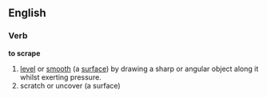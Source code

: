 ==English==
===Verb===
'''to scrape'''

#[[level]] or [[smooth]] (a [[surface]]) by drawing a sharp or angular object along it whilst exerting pressure.
#scratch or uncover (a surface)